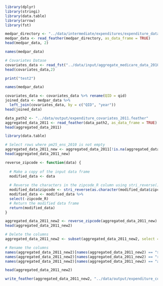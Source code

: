 
```r
library(dplyr)
library(stringi)
library(data.table)
library(arrow)
library(fst)
```

```r
medpar_directory <- "../data/intermediate/expenditures/expenditure_data_2011.feather"
medpar_data <- read_feather(medpar_directory, as_data_frame = TRUE)
head(medpar_data, 2)
```

```r
names(medpar_data)
```



```r
# Covariates Datase
covariates_data <- read_fst("../data/input/aggregate_medicare_data_2010to2016/aggregate_medicare_data_2010to2016.fst")
head(covariates_data,2)

```


```r
print("test2")
```

```r
names(medpar_data)
```



```r
covariates_data <- covariates_data %>% rename(QID = qid)
joined_data <- medpar_data %>% 
  left_join(covariates_data, by = c("QID", "year"))
head(joined_data)

```



```r
data_path2 <- "../data/output/expenditure_covariates_2011.feather"
aggregated_data_2011 <- read_feather(data_path2, as_data_frame = TRUE)
head(aggregated_data_2011)
```

```r
library(data.table)

# Select rows where pm25_ens_2010 is not empty
aggregated_data_2011_new <- aggregated_data_2011[!is.na(aggregated_data_2011$pm25_ens_2010),]
head(aggregated_data_2011_new)
```


```r
reverse_zipcode <- function(data) {
  
  # Make a copy of the input data frame
  modified_data <- data
  
  # Reverse the characters in the zipcode_R column using stri_reverse() and assign the result to a new column called zipcode
  modified_data$zipcode <- stri_reverse(as.character(modified_data$zipcode_R))
  modified_data <- modified_data %>%
  select(-zipcode_R)
  # Return the modified data frame
  return(modified_data)
}
```

```r
aggregated_data_2011_new2 <- reverse_zipcode(aggregated_data_2011_new)
head(aggregated_data_2011_new2)
```
```r
# Delete the columns
aggregated_data_2011_new2 <- subset(aggregated_data_2011_new2, select = -c(sex.y, race.y, age.y))

# Rename the columns
names(aggregated_data_2011_new2)[names(aggregated_data_2011_new2) == "sex.x"] <- "sex"
names(aggregated_data_2011_new2)[names(aggregated_data_2011_new2) == "race.x"] <- "race"
names(aggregated_data_2011_new2)[names(aggregated_data_2011_new2) == "age.x"] <- "age"

```

```r
head(aggregated_data_2011_new2)
```

```r
write_feather(aggregated_data_2011_new2, "../data/output/expenditure_covariates_2011.feather")
```
